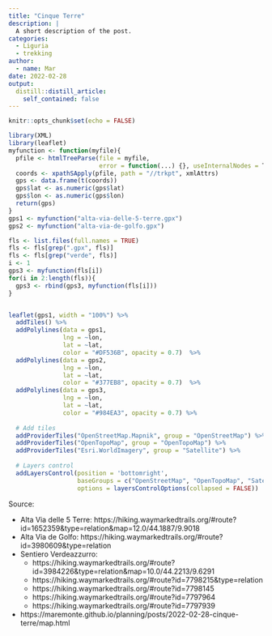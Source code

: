 ```yaml
---
title: "Cinque Terre"
description: |
  A short description of the post.
categories:
  - Liguria
  - trekking
author:
  - name: Mar
date: 2022-02-28
output:
  distill::distill_article:
    self_contained: false
---
```



```r
knitr::opts_chunk$set(echo = FALSE)
```

```r
library(XML)
library(leaflet)
myfunction <- function(myfile){
  pfile <- htmlTreeParse(file = myfile, 
                         error = function(...) {}, useInternalNodes = T)
  coords <- xpathSApply(pfile, path = "//trkpt", xmlAttrs)
  gps <- data.frame(t(coords))
  gps$lat <- as.numeric(gps$lat)
  gps$lon <- as.numeric(gps$lon)
  return(gps)
}
gps1 <- myfunction("alta-via-delle-5-terre.gpx")
gps2 <- myfunction("alta-via-de-golfo.gpx")

fls <- list.files(full.names = TRUE)
fls <- fls[grep(".gpx", fls)]
fls <- fls[grep("verde", fls)]
i <- 1
gps3 <- myfunction(fls[i])
for(i in 2:length(fls)){
  gps3 <- rbind(gps3, myfunction(fls[i]))
}


leaflet(gps1, width = "100%") %>% 
  addTiles() %>% 
  addPolylines(data = gps1, 
               lng = ~lon, 
               lat = ~lat,
               color = "#DF536B", opacity = 0.7)  %>% 
  addPolylines(data = gps2, 
               lng = ~lon, 
               lat = ~lat,
               color = "#377EB8", opacity = 0.7)  %>% 
  addPolylines(data = gps3, 
               lng = ~lon, 
               lat = ~lat,
               color = "#984EA3", opacity = 0.7) %>%
  
  # Add tiles
  addProviderTiles("OpenStreetMap.Mapnik", group = "OpenStreetMap") %>%
  addProviderTiles("OpenTopoMap", group = "OpenTopoMap") %>%
  addProviderTiles("Esri.WorldImagery", group = "Satellite") %>%
  
  # Layers control
  addLayersControl(position = 'bottomright',
                   baseGroups = c("OpenStreetMap", "OpenTopoMap", "Satellite"),
                   options = layersControlOptions(collapsed = FALSE)) 
```

Source:  
  
- Alta Via delle 5 Terre: https://hiking.waymarkedtrails.org/#route?id=1652359&type=relation&map=12.0/44.1887/9.9018   
- Alta Via de Golfo: https://hiking.waymarkedtrails.org/#route?id=3980609&type=relation  
- Sentiero Verdeazzurro:  
  * https://hiking.waymarkedtrails.org/#route?id=3984226&type=relation&map=10.0/44.2213/9.6291  
  * https://hiking.waymarkedtrails.org/#route?id=7798215&type=relation  
  * https://hiking.waymarkedtrails.org/#route?id=7798145  
  * https://hiking.waymarkedtrails.org/#route?id=7797964  
  * https://hiking.waymarkedtrails.org/#route?id=7797939  
- https://maremonte.github.io/planning/posts/2022-02-28-cinque-terre/map.html